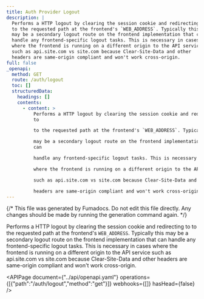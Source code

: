 ```yaml
---
title: Auth Provider Logout
description: |
  Performs a HTTP logout by clearing the session cookie and redirecting to
  to the requested path at the frontend's `WEB_ADDRESS`. Typically this
  may be a secondary logout route on the frontend implementation that can
  handle any frontend-specific logout tasks. This is necessary in cases
  where the frontend is running on a different origin to the API service
  such as api.site.com vs site.com because Clear-Site-Data and other
  headers are same-origin compliant and won't work cross-origin.
full: false
_openapi:
  method: GET
  route: /auth/logout
  toc: []
  structuredData:
    headings: []
    contents:
      - content: >
          Performs a HTTP logout by clearing the session cookie and redirecting
          to

          to the requested path at the frontend's `WEB_ADDRESS`. Typically this

          may be a secondary logout route on the frontend implementation that
          can

          handle any frontend-specific logout tasks. This is necessary in cases

          where the frontend is running on a different origin to the API service

          such as api.site.com vs site.com because Clear-Site-Data and other

          headers are same-origin compliant and won't work cross-origin.
---
```


{/* This file was generated by Fumadocs. Do not edit this file directly. Any changes should be made by running the generation command again. */}

Performs a HTTP logout by clearing the session cookie and redirecting to
to the requested path at the frontend's `WEB_ADDRESS`. Typically this
may be a secondary logout route on the frontend implementation that can
handle any frontend-specific logout tasks. This is necessary in cases
where the frontend is running on a different origin to the API service
such as api.site.com vs site.com because Clear-Site-Data and other
headers are same-origin compliant and won't work cross-origin.


<APIPage document={"../api/openapi.yaml"} operations={[{"path":"/auth/logout","method":"get"}]} webhooks={[]} hasHead={false} />